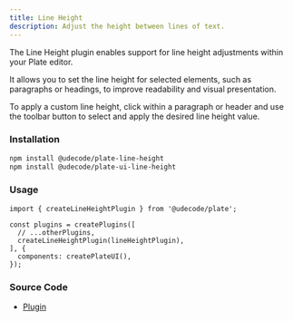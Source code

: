 ```yaml
---
title: Line Height
description: Adjust the height between lines of text.
---
```


The Line Height plugin enables support for line height adjustments within your Plate editor.

It allows you to set the line height for selected elements, such as paragraphs or headings, to improve readability and visual presentation.

To apply a custom line height, click within a paragraph or header and use the toolbar button to select and apply the desired line height value.

### Installation

```bash
npm install @udecode/plate-line-height
npm install @udecode/plate-ui-line-height
```

### Usage

```tsx
import { createLineHeightPlugin } from '@udecode/plate';

const plugins = createPlugins([
  // ...otherPlugins,
  createLineHeightPlugin(lineHeightPlugin),
], {
  components: createPlateUI(),
});
```

### Source Code

- [Plugin](https://github.com/udecode/plate/blob/main/packages/nodes/line-height/src/createLineHeightPlugin.ts)